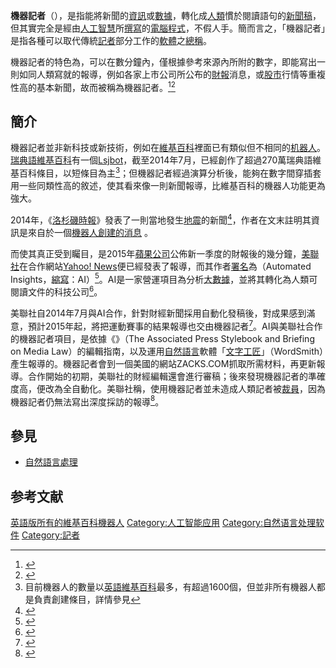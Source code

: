 {{noteTA
|1=zh-cn:信息; zh-tw:資訊; zh-hk:資訊;
|2=zh-hans:软件; zh-mo:軟件; zh-tw:軟體; zh-hk:軟件;
|G1 = IT
}}

'''機器記者'''（{{lang-en|robot journalists}}），是指能將新聞的[[資訊|資訊]]或[[數據|數據]]，轉化成[[人類|人類]]慣於閱讀語句的[[新聞稿|新聞稿]]，但其實完全是經由[[人工智慧|人工智慧]]所[[寫作|撰寫]]的[[電腦程式|電腦程式]]，不假人手。簡而言之，「機器記者」是指各種可以取代傳統[[記者|記者]]部分工作的[[軟體|軟體]]之[[總稱|總稱]]。

機器記者的特色為，可以在數分鐘內，僅根據參考來源內所附的數字，即能寫出一則如同人類寫就的報導，例如各家上市公司所公布的[[財報|財報]]消息，或[[股市|股市]]行情等重複性高的基本新聞，故而被稱為機器記者。<ref>{{cite news|author=戴廷芳|title=新聞記者要失業了嗎？AI機器軟體一季能寫3千則新聞|url=http://www.ithome.com.tw/news/93868|accessdate=2015-03-09|newspaper=iThome|date=2015-02-03|archive-date=2020-03-24|archive-url=https://web.archive.org/web/20200324104908/https://www.ithome.com.tw/news/93868|dead-url=no}}</ref><ref>{{cite news|author=何佳璇|title=新聞界掀革命！　美聯社推出「機器記者」|url=https://tw.news.yahoo.com/%E6%96%B0%E8%81%9E%E7%95%8C%E6%8E%80%E9%9D%A9%E5%91%BD-%E7%BE%8E%E8%81%AF%E7%A4%BE%E6%8E%A8%E5%87%BA-%E6%A9%9F%E5%99%A8%E8%A8%98%E8%80%85-014400855.html|accessdate=2015-03-09|newspaper=TVBS-N|date=2015-03-09|deadurl=yes|archiveurl=https://web.archive.org/web/20150402105442/https://tw.news.yahoo.com/%E6%96%B0%E8%81%9E%E7%95%8C%E6%8E%80%E9%9D%A9%E5%91%BD-%E7%BE%8E%E8%81%AF%E7%A4%BE%E6%8E%A8%E5%87%BA-%E6%A9%9F%E5%99%A8%E8%A8%98%E8%80%85-014400855.html|archivedate=2015-04-02}}</ref>

== 簡介 ==
機器記者並非新科技或新技術，例如在[[維基百科|維基百科]]裡面已有類似但不相同的[[Wikipedia:机器人|机器人]]。[[瑞典語維基百科|瑞典語維基百科]]有一個[[Lsjbot|Lsjbot]]，截至2014年7月，已經創作了超過270萬瑞典語維基百科條目，以短條目為主<ref>目前機器人的數量以[[英語維基百科|英語維基百科]]最多，有超過1600個，但並非所有機器人都是負責創建條目，詳情參見[[Category:維基百科機器人|英語版所有的維基百科機器人]]</ref>；但機器記者經過演算分析後，能夠在數字間穿插套用一些同類性高的敘述，使其看來像一則新聞報導，比維基百科的機器人功能更為強大。

2014年，《[[洛杉磯時報|洛杉磯時報]]》發表了一則當地發生[[地震|地震]]的新聞<ref>{{cite news|author=KEN SCHWENCKE|title=Earthquake aftershock: 2.7 quake strikes near Westwood|url=http://www.latimes.com/local/lanow/earthquake-27-quake-strikes-near-westwood-california-rdivor-story.html#ixzz2wEWmfUmX|accessdate=2015-03-09|newspaper=LA Times|date=2014-03-17|language=en|archive-date=2020-11-11|archive-url=https://web.archive.org/web/20201111235254/https://www.latimes.com/local/lanow/earthquake-27-quake-strikes-near-westwood-california-rdivor-story.html#ixzz2wEWmfUmX|dead-url=no}}</ref>，作者在文末註明其資訊是來自於一個[https://twitter.com/earthquakesla 機器人創建的消息] {{Wayback|url=https://twitter.com/earthquakesla |date=20210326141022 }}。

而使其真正受到矚目，是2015年[[蘋果公司|蘋果公司]]公佈新一季度的財報後的幾分鐘，[[美聯社|美聯社]]在合作網站[[Yahoo!_News|Yahoo! News]]便已經發表了報導，而其作者[[署名|署名]]為{{link-en|自動見解|Automated Insights}}（Automated Insights，[[縮寫|縮寫]]：AI）<ref>{{cite news|author=automatedinsights.com|title=Apple tops Street 1Q forecasts|url=http://finance.yahoo.com/news/apple-tops-street-1q-forecasts-213944804.html|accessdate=2015-03-09|newspaper=美聯社|date=2015-01-27|language=en|archive-date=2016-11-08|archive-url=https://web.archive.org/web/20161108193840/http://finance.yahoo.com/news/apple-tops-street-1q-forecasts-213944804.html|dead-url=no}}</ref>。AI是一家營運項目為分析[[大數據|大數據]]，並將其轉化為人類可閱讀文件的科技公司<ref>{{cite news|title=美聯社用機器人寫新聞 產量增10倍|url=http://news.ltn.com.tw/news/world/breakingnews/1220939|accessdate=2015-03-09|newspaper=自由時報|date=2015-02-01|archive-date=2020-03-24|archive-url=https://web.archive.org/web/20200324104928/https://news.ltn.com.tw/news/world/breakingnews/1220939|dead-url=no}}</ref>。

美聯社自2014年7月與AI合作，針對財經新聞採用自動化發稿後，對成果感到滿意，預計2015年起，將把運動賽事的結果報導也交由機器記者<ref>{{cite news|title=機器人寫體育新聞 美聯社記者憂心忡忡|url=http://news.ltn.com.tw/news/world/breakingnews/1248787|accessdate=2015-03-09|newspaper=自由時報|date=2015-03-06|archive-date=2020-03-24|archive-url=https://web.archive.org/web/20200324104932/https://news.ltn.com.tw/news/world/breakingnews/1248787|dead-url=no}}</ref>。AI與美聯社合作的機器記者項目，是依據《{{link-en|美聯社範本|AP Stylebook}}》（The Associated Press Stylebook and Briefing on Media Law）的編輯指南，以及運用[[自然語言|自然語言]]軟體「[[文字工匠|文字工匠]]」（WordSmith）產生報導的。機器記者會到一個美國的{{link-en|證券研究|Securities research}}網站ZACKS.COM抓取所需材料，再更新報導。合作開始的初期，美聯社的財經編輯還會進行審稿；後來發現機器記者的準確度高，便改為全自動化。美聯社稱，使用機器記者並未造成人類記者被[[裁員|裁員]]，因為機器記者仍無法寫出深度採訪的報導<ref>{{cite news|author=Sid Weng|title=美聯社引進機器寫財報新聞稿 記者負責深度報導|url=http://www.thenewslens.com/post/52165|accessdate=2015-03-09|newspaper=The News Lens 關鍵評論網|date=2014-07-02|archive-date=2016-03-10|archive-url=https://web.archive.org/web/20160310050647/http://www.thenewslens.com/post/52165/|dead-url=no}}</ref>。

== 參見 ==
*[[自然語言處理|自然語言處理]]
==参考文献==
{{reflist}}

[[Category:人工智能应用|Category:人工智能应用]]
[[Category:自然语言处理软件|Category:自然语言处理软件]]
[[Category:記者|Category:記者]]